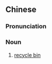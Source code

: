 {{also|资源回收筒}}
==Chinese==
{{zh-forms|s=资源回收筒|type=221}}

===Pronunciation===
{{zh-pron
|m=zīyuán huíshōu tǒng
|c=zi1 jyun4 wui4 sau1 tung4-2
|cat=n
}}

===Noun===
{{zh-noun}}

# [[recycle bin]]